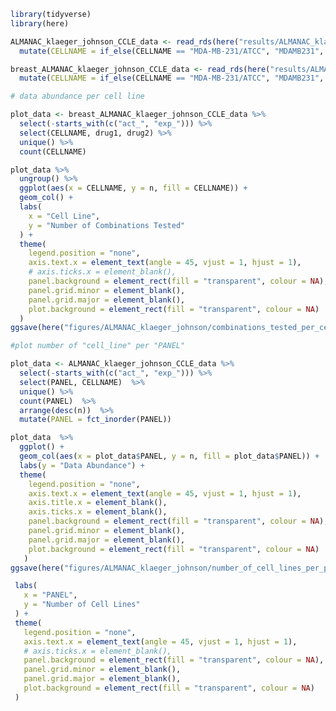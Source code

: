 ```r
library(tidyverse)
library(here)
```

```r
ALMANAC_klaeger_johnson_CCLE_data <- read_rds(here("results/ALMANAC_klaeger_johnson_data_for_ml.rds.gz")) %>%
  mutate(CELLNAME = if_else(CELLNAME == "MDA-MB-231/ATCC", "MDAMB231", CELLNAME))

breast_ALMANAC_klaeger_johnson_CCLE_data <- read_rds(here("results/ALMANAC_klaeger_johnson_models/breast_cancer_models/ALMANAC_klaeger_johnson_data_for_ml_breast.rds.gz")) %>%
  mutate(CELLNAME = if_else(CELLNAME == "MDA-MB-231/ATCC", "MDAMB231", CELLNAME))
```

```r
# data abundance per cell line

plot_data <- breast_ALMANAC_klaeger_johnson_CCLE_data %>%
  select(-starts_with(c("act_", "exp_"))) %>%
  select(CELLNAME, drug1, drug2) %>%
  unique() %>%
  count(CELLNAME)

plot_data %>%
  ungroup() %>%
  ggplot(aes(x = CELLNAME, y = n, fill = CELLNAME)) +
  geom_col() +
  labs(
    x = "Cell Line",
    y = "Number of Combinations Tested"
  ) +
  theme(
    legend.position = "none",
    axis.text.x = element_text(angle = 45, vjust = 1, hjust = 1),
    # axis.ticks.x = element_blank(),
    panel.background = element_rect(fill = "transparent", colour = NA),
    panel.grid.minor = element_blank(),
    panel.grid.major = element_blank(),
    plot.background = element_rect(fill = "transparent", colour = NA)
  )
ggsave(here("figures/ALMANAC_klaeger_johnson/combinations_tested_per_cell_line.png"), width = 8, height = 10, units = "cm")
```

```r
#plot number of "cell_line" per "PANEL"

plot_data <- ALMANAC_klaeger_johnson_CCLE_data %>%
  select(-starts_with(c("act_", "exp_"))) %>%
  select(PANEL, CELLNAME)  %>% 
  unique() %>%
  count(PANEL)  %>% 
  arrange(desc(n))  %>% 
  mutate(PANEL = fct_inorder(PANEL))

plot_data  %>% 
  ggplot() +
  geom_col(aes(x = plot_data$PANEL, y = n, fill = plot_data$PANEL)) +
  labs(y = "Data Abundance") +
  theme(
    legend.position = "none",
    axis.text.x = element_text(angle = 45, vjust = 1, hjust = 1),
    axis.title.x = element_blank(),
    axis.ticks.x = element_blank(),
    panel.background = element_rect(fill = "transparent", colour = NA),
    panel.grid.minor = element_blank(),
    panel.grid.major = element_blank(),
    plot.background = element_rect(fill = "transparent", colour = NA)
   )
ggsave(here("figures/ALMANAC_klaeger_johnson/number_of_cell_lines_per_panel.png"), width = 3, height = 3, units = "in")
 ```

 ```r
  labs(
    x = "PANEL",
    y = "Number of Cell Lines"
  ) +
  theme(
    legend.position = "none",
    axis.text.x = element_text(angle = 45, vjust = 1, hjust = 1),
    # axis.ticks.x = element_blank(),
    panel.background = element_rect(fill = "transparent", colour = NA),
    panel.grid.minor = element_blank(),
    panel.grid.major = element_blank(),
    plot.background = element_rect(fill = "transparent", colour = NA)
  )
```
